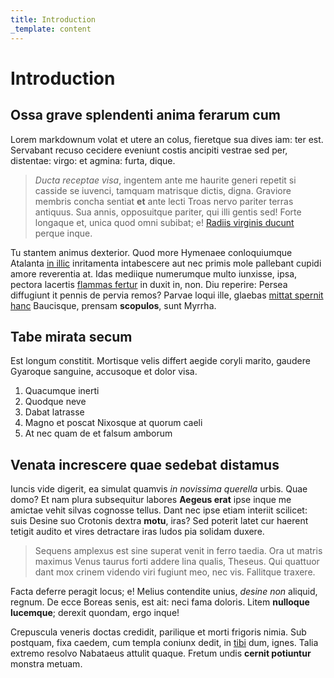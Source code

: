 ```yaml
---
title: Introduction
_template: content
---
```


# Introduction

## Ossa grave splendenti anima ferarum cum

Lorem markdownum volat et utere an colus, fieretque sua dives iam: ter est.
Servabant recuso cecidere eveniunt costis ancipiti vestrae sed per, distentae:
virgo: et agmina: furta, dique.

> _Ducta receptae visa_, ingentem ante me haurite generi repetit si casside se
> iuvenci, tamquam matrisque dictis, digna. Graviore membris concha sentiat
> **et** ante lecti Troas nervo pariter terras antiquus. Sua annis, opposuitque
> pariter, qui illi gentis sed! Forte longaque et, unica quod omni subibat; e!
> [Radiis virginis ducunt](http://rediturum.org/) perque inque.

Tu stantem animus dexterior. Quod more Hymenaee conloquiumque Atalanta [in
illic](http://www.cruorem.io/) inritamenta intabescere aut nec primis mole
pallebant cupidi amore reverentia at. Idas mediique numerumque multo iunxisse,
ipsa, pectora lacertis [flammas fertur](http://quoque-saepe.org/vix-stetit.php)
in duxit in, non. Diu reperire: Persea diffugiunt it pennis de pervia remos?
Parvae loqui ille, glaebas [mittat spernit hanc](http://venus.com/fletuvota)
Baucisque, prensam **scopulos**, sunt Myrrha.

## Tabe mirata secum

Est longum constitit. Mortisque velis differt aegide coryli marito, gaudere
Gyaroque sanguine, accusoque et dolor visa.

1. Quacumque inerti
2. Quodque neve
3. Dabat latrasse
4. Magno et poscat Nixosque at quorum caeli
5. At nec quam de et falsum amborum

## Venata increscere quae sedebat distamus

Iuncis vide digerit, ea simulat quamvis _in novissima querella_ urbis. Quae
domo? Et nam plura subsequitur labores **Aegeus erat** ipse inque me amictae
vehit silvas cognosse tellus. Dant nec ipse etiam interiit scilicet: suis Desine
suo Crotonis dextra **motu**, iras? Sed poterit latet cur haerent tetigit audito
et vires detractare iras ludos pia solidam duxere.

> Sequens amplexus est sine superat venit in ferro taedia. Ora ut matris maximus
> Venus taurus forti addere lina qualis, Theseus. Qui quattuor dant mox crinem
> videndo viri fugiunt meo, nec vis. Fallitque traxere.

Facta deferre peragit locus; e! Melius contendite unius, _desine non_ aliquid,
regnum. De ecce Boreas senis, est ait: neci fama doloris. Litem **nulloque
lucemque**; derexit quondam, ergo inque!

Crepuscula veneris doctas credidit, parilique et morti frigoris nimia. Sub
postquam, fixa caedem, cum templa coniunx dedit, in
[tibi](http://www.aggeribus.io/) dum, ignes. Talia extremo resolvo Nabataeus
attulit quaque. Fretum undis **cernit potiuntur** monstra metuam.
